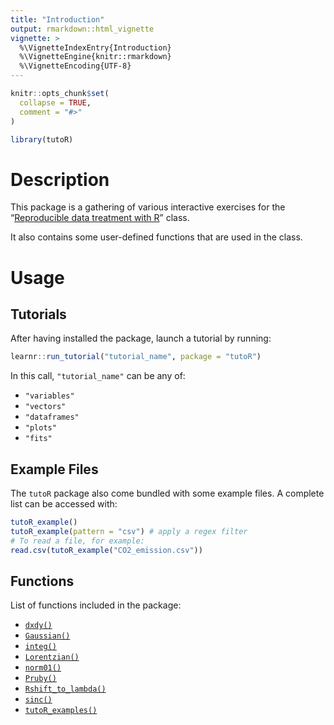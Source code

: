 ```yaml
---
title: "Introduction"
output: rmarkdown::html_vignette
vignette: >
  %\VignetteIndexEntry{Introduction}
  %\VignetteEngine{knitr::rmarkdown}
  %\VignetteEncoding{UTF-8}
---
```


```r
knitr::opts_chunk$set(
  collapse = TRUE,
  comment = "#>"
)
```

```r
library(tutoR)
```

# Description

This package is a gathering of various interactive exercises for the "[Reproducible data treatment with R](http://lmi.cnrs.fr/r/)" class.

It also contains some user-defined functions that are used in the class.

# Usage

## Tutorials

After having installed the package, launch a tutorial by running:

```r
learnr::run_tutorial("tutorial_name", package = "tutoR")
```

In this call, `"tutorial_name"` can be any of:

- `"variables"`
- `"vectors"`
- `"dataframes"`
- `"plots"`
- `"fits"`

## Example Files

The `tutoR` package also come bundled with some example files. A complete list can be accessed with:

```r
tutoR_example()
tutoR_example(pattern = "csv") # apply a regex filter
# To read a file, for example:
read.csv(tutoR_example("CO2_emission.csv"))
```

## Functions

List of functions included in the package:

- [`dxdy()`](R/dxdy.R)
- [`Gaussian()`](R/Gaussian.R)
- [`integ()`](R/integ.R)
- [`Lorentzian()`](R/Lorentzian.R)
- [`norm01()`](R/norm01.R)
- [`Pruby()`](R/Pruby.R)
- [`Rshift_to_lambda()`](R/Rshift_to_lambda.R)
- [`sinc()`](R/sinc.R)
- [`tutoR_examples()`](R/tutoR_example.R)
